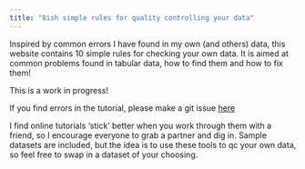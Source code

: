 ```yaml
---
title: "8ish simple rules for quality controlling your data"
---
```


Inspired by common errors I have found in my own (and others) data, this website contains 10 simple rules for checking your own data. It is aimed at common problems found in tabular data, how to find them and how to fix them!

This is a work in progress!

If you find errors in the tutorial, please make a git issue [here](https://github.com/scelmendorf/data_qa/issues)

I find online tutorials 'stick' better when you work through them with a friend, so I encourage everyone to grab a partner and dig in. Sample datasets are included, but the idea is to use these tools to qc your own data, so feel free to swap in a dataset of your choosing.
